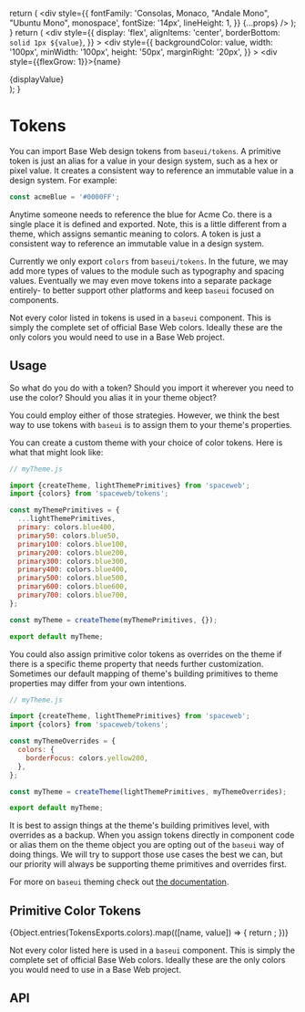 <!--
Copyright (c) 2018-2020 Uber Technologies, Inc.

This source code is licensed under the MIT license found in the
LICENSE file in the root directory of this source tree.
-->




  return (
    <div
      style={{
        fontFamily: 'Consolas, Monaco, "Andale Mono", "Ubuntu Mono", monospace',
        fontSize: '14px',
        lineHeight: 1,
      }}
      {...props}
    />
  );
}
  return (
    <div
      style={{
        display: 'flex',
        alignItems: 'center',
        borderBottom: `solid 1px ${value}`,
      }}
    >
      <div
        style={{
          backgroundColor: value,
          width: '100px',
          minWidth: '100px',
          height: '50px',
          marginRight: '20px',
        }}
      ></div>
      <div style={{flexGrow: 1}}>{name}</div>
      <div>{displayValue}</div>
    </div>
  );
}

# Tokens

You can import Base Web design tokens from `baseui/tokens`. A primitive token is just an alias for a value in your design system, such as a hex or pixel value. It creates a consistent way to reference an immutable value in a design system. For example:

```js
const acmeBlue = '#0000FF';
```

Anytime someone needs to reference the blue for Acme Co. there is a single place it is defined and exported. Note, this is a little different from a theme, which assigns semantic meaning to colors. A token is just a consistent way to reference an immutable value in a design system.

Currently we only export `colors` from `baseui/tokens`. In the future, we may add more types of values to the module such as typography and spacing values. Eventually we may even move tokens into a separate package entirely- to better support other platforms and keep `baseui` focused on components.

Not every color listed in tokens is used in a `baseui` component. This is simply the complete set of official Base Web colors. Ideally these are the only colors you would need to use in a Base Web project.

## Usage

So what do you do with a token? Should you import it wherever you need to use the color? Should you alias it in your theme object?

You could employ either of those strategies. However, we think the best way to use tokens with `baseui` is to assign them to your theme's properties.

You can create a custom theme with your choice of color tokens. Here is what that might look like:

```js
// myTheme.js

import {createTheme, lightThemePrimitives} from 'spaceweb';
import {colors} from 'spaceweb/tokens';

const myThemePrimitives = {
  ...lightThemePrimitives,
  primary: colors.blue400,
  primary50: colors.blue50,
  primary100: colors.blue100,
  primary200: colors.blue200,
  primary300: colors.blue300,
  primary400: colors.blue400,
  primary500: colors.blue500,
  primary600: colors.blue600,
  primary700: colors.blue700,
};

const myTheme = createTheme(myThemePrimitives, {});

export default myTheme;
```

You could also assign primitive color tokens as overrides on the theme if there is a specific theme property that needs further customization.
Sometimes our default mapping of theme's building primitives to theme properties may differ from your own intentions.

```js
// myTheme.js

import {createTheme, lightThemePrimitives} from 'spaceweb';
import {colors} from 'spaceweb/tokens';

const myThemeOverrides = {
  colors: {
    borderFocus: colors.yellow200,
  },
};

const myTheme = createTheme(lightThemePrimitives, myThemeOverrides);

export default myTheme;
```

It is best to assign things at the theme's building primitives level, with overrides as a backup.
When you assign tokens directly in component code or alias them on the theme object you
are opting out of the `baseui` way of doing things. We will try to support those use
cases the best we can, but our priority will always be supporting theme primitives and
overrides first.

For more on `baseui` theming check out [the documentation](/guides/theming).

## Primitive Color Tokens

<ColorPreviewContainer>
  {Object.entries(TokensExports.colors).map(([name, value]) => {
    return <ColorPreview name={name} value={value} displayValue={value} />;
  })}
</ColorPreviewContainer>

Not every color listed here is used in a `baseui` component. This is simply the complete set of official Base Web colors. Ideally these are the only colors you would need to use in a Base Web project.

## API

<Exports
  component={TokensExports}
  title="Tokens exports"
  path="baseui/tokens"
/>
